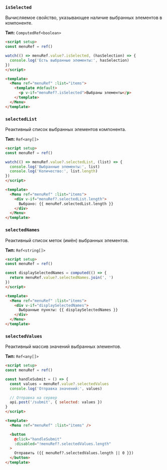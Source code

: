 ### `isSelected`

Вычисляемое свойство, указывающее наличие выбранных элементов в компоненте.

**Тип:** `ComputedRef<boolean>`

```html
<script setup>
const menuRef = ref()

watch(() => menuRef.value?.isSelected, (hasSelection) => {
  console.log('Есть выбранные элементы:', hasSelection)
})
</script>

<template>
  <Menu ref="menuRef" :list="items">
    <template #default>
      <p v-if="menuRef?.isSelected">Выбраны элементы</p>
    </template>
  </Menu>
</template>
```

### `selectedList`

Реактивный список выбранных элементов компонента.

**Тип:** `Ref<any[]>`

```html
<script setup>
const menuRef = ref()

watch(() => menuRef.value?.selectedList, (list) => {
  console.log('Выбранные элементы:', list)
  console.log('Количество:', list.length)
})
</script>

<template>
  <Menu ref="menuRef" :list="items">
    <div v-if="menuRef?.selectedList.length">
      Выбрано: {{ menuRef.selectedList.length }}
    </div>
  </Menu>
</template>
```

### `selectedNames`

Реактивный список меток (имён) выбранных элементов.

**Тип:** `Ref<string[]>`

```html
<script setup>
const menuRef = ref()

const displaySelectedNames = computed(() => {
  return menuRef.value?.selectedNames.join(', ')
})
</script>

<template>
  <Menu ref="menuRef" :list="items">
    <div v-if="displaySelectedNames">
      Выбранные пункты: {{ displaySelectedNames }}
    </div>
  </Menu>
</template>
```

### `selectedValues`

Реактивный массив значений выбранных элементов.

**Тип:** `Ref<any[]>`

```html
<script setup>
const menuRef = ref()

const handleSubmit = () => {
  const values = menuRef.value?.selectedValues
  console.log('Отправка значений:', values)

  // Отправка на сервер
  api.post('/submit', { selected: values })
}
</script>

<template>
  <Menu ref="menuRef" :list="items" />

  <button
    @click="handleSubmit"
    :disabled="!menuRef?.selectedValues.length"
  >
    Отправить ({{ menuRef?.selectedValues.length || 0 }})
  </button>
</template>
```

